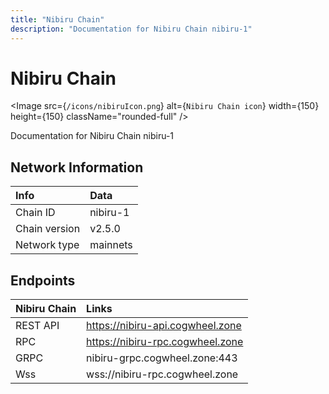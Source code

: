 ```yaml
---
title: "Nibiru Chain"
description: "Documentation for Nibiru Chain nibiru-1"
---
```


# Nibiru Chain

<Image src={`/icons/nibiruIcon.png`} alt={`Nibiru Chain icon`} width={150} height={150} className="rounded-full" />

Documentation for Nibiru Chain nibiru-1


## Network Information

| Info | Data |
| :------------      | :----------      |
| Chain ID           | nibiru-1      |
| Chain version      | v2.5.0  |
| Network type       | mainnets   |

## Endpoints

| Nibiru Chain         | Links|
| :------------      | :----------|
| REST API           | https://nibiru-api.cogwheel.zone      |
| RPC                | https://nibiru-rpc.cogwheel.zone      |
| GRPC               | nibiru-grpc.cogwheel.zone:443  |
| Wss | wss://nibiru-rpc.cogwheel.zone |